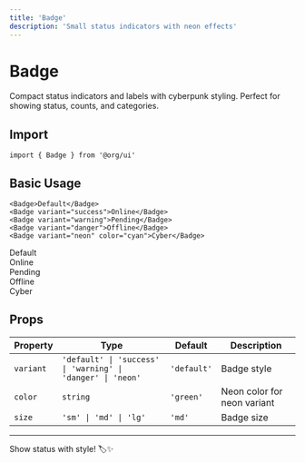 ```yaml
---
title: 'Badge'
description: 'Small status indicators with neon effects'
---
```


# Badge

Compact status indicators and labels with cyberpunk styling. Perfect for showing status, counts, and categories.

## Import

```svelte
import { Badge } from '@org/ui'
```

## Basic Usage

```svelte
<Badge>Default</Badge>
<Badge variant="success">Online</Badge>
<Badge variant="warning">Pending</Badge>
<Badge variant="danger">Offline</Badge>
<Badge variant="neon" color="cyan">Cyber</Badge>
```

<div data-ahb-component="Badge" data-ahb-props='{"variant":"default"}'>Default</div>
<div data-ahb-component="Badge" data-ahb-props='{"variant":"success"}'>Online</div>
<div data-ahb-component="Badge" data-ahb-props='{"variant":"warning"}'>Pending</div>
<div data-ahb-component="Badge" data-ahb-props='{"variant":"danger"}'>Offline</div>
<div data-ahb-component="Badge" data-ahb-props='{"variant":"neon","color":"cyan"}'>Cyber</div>

## Props

| Property | Type | Default | Description |
|----------|------|---------|-------------|
| `variant` | `'default' \| 'success' \| 'warning' \| 'danger' \| 'neon'` | `'default'` | Badge style |
| `color` | `string` | `'green'` | Neon color for neon variant |
| `size` | `'sm' \| 'md' \| 'lg'` | `'md'` | Badge size |

---

Show status with style! 🏷️✨